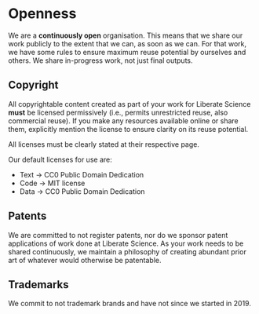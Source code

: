 # Openness

We are a **continuously open** organisation. This means that we share our work publicly to the extent that we can, as soon as we can. For that work, we have some rules to ensure maximum reuse potential by ourselves and others. We share in-progress work, not just final outputs.

## Copyright

All copyrightable content created as part of your work for Liberate Science **must** be licensed permissively (i.e., permits unrestricted reuse, also commercial reuse). If you make any resources available online or share them, explicitly mention the license to ensure clarity on its reuse potential.

All licenses must be clearly stated at their respective page.

Our default licenses for use are:

- Text → CC0 Public Domain Dedication
- Code → MIT license
- Data → CC0 Public Domain Dedication

## Patents

We are committed to not register patents, nor do we sponsor patent applications of work done at Liberate Science. As your work needs to be shared continuously, we maintain a philosophy of creating abundant prior art of whatever would otherwise be patentable. 

## Trademarks

We commit to not trademark brands and have not since we started in 2019.